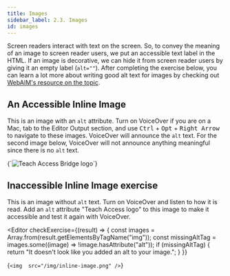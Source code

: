 ```yaml
---
title: Images
sidebar_label: 2.3. Images
id: images
---
```



Screen readers interact with text on the screen. So, to convey the meaning of
an image to screen reader users, we put an accessible text label in the HTML. If an image is decorative, we can hide it from screen reader users by giving it an empty label (`alt=""`). After completing the exercise below, you can learn a lot more about writing good alt text for images by checking out [WebAIM's resource on the
topic](http://webaim.org/techniques/alttext/).

## An Accessible Inline Image

This is an image with an `alt` attribute. Turn on VoiceOver if you are on a Mac, tab
to the Editor Output section, and use <kbd>Ctrl</kbd> + <kbd>Opt</kbd> + <kbd>Right Arrow</kbd>
to navigate to these images. VoiceOver will announce the `alt` text. For the second image below, VoiceOver
will not announce anything meaningful since there is no `alt` text.

<Editor>
  {`<img
alt='Teach Access Bridge logo'
src='/img/inline-image.png'
/>`}
</Editor>

## Inaccessible Inline Image exercise

This is an image without `alt` text. Turn on VoiceOver and listen to how it is read. Add an `alt` attribute "Teach Access logo" to this image to make it accessible and test it again with VoiceOver.

<Editor
  checkExercise={(result) => {
    const images = Array.from(result.getElementsByTagName("img"));
    const missingAltTag = images.some((image) => !image.hasAttribute("alt"));
    if (missingAltTag) {
      return "It doesn't look like you added an alt to your image.";
    }
  }}
>
  {`<img 
  src="/img/inline-image.png"
/>`}
</Editor>

